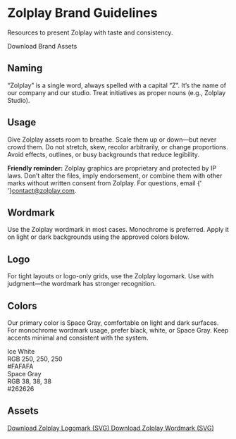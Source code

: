 
# Zolplay Brand Guidelines

Resources to present Zolplay with taste and consistency.

<div className='not-prose mt-6 mb-8'>
  <WithFrame className='inline-flex'>
    <ButtonLink href='#assets' size='lg'>Download Brand Assets</ButtonLink>
  </WithFrame>
</div>

## Naming

“Zolplay” is a single word, always spelled with a capital “Z”. It’s the name of our company and our studio. Treat initiatives as proper nouns (e.g., Zolplay Studio).

## Usage

Give Zolplay assets room to breathe. Scale them up or down—but never crowd them.
Do not stretch, skew, recolor arbitrarily, or change proportions. Avoid effects, outlines, or busy backgrounds that reduce legibility.

<aside className='not-prose mt-6 rounded-md border border-neutral-200 dark:border-neutral-800 bg-neutral-50 dark:bg-neutral-900/50 p-4 text-[13px] leading-6'>
  <b>Friendly reminder:</b> Zolplay graphics are proprietary and protected by IP laws. Don’t alter the files, imply endorsement, or combine them with other marks without written consent from Zolplay. For questions, email
  {' '}<a className='underline' href='mailto:contact@zolplay.com'>contact@zolplay.com</a>.
</aside>

## Wordmark

Use the Zolplay wordmark in most cases. Monochrome is preferred. Apply it on light or dark backgrounds using the approved colors below.

<Grid cols={1} md={2} gap={4} className='my-5'>
  <GridItem className='bg-neutral-50 text-neutral-900'>
    <LogoWordmark className='w-[82%]' />
  </GridItem>
  <GridItem className='bg-neutral-900 text-white'>
    <LogoWordmark className='w-[82%]' />
  </GridItem>
</Grid>

## Logo

For tight layouts or logo-only grids, use the Zolplay logomark. Use with judgment—the wordmark has stronger recognition.

<Grid cols={1} md={2} gap={4} className='my-5'>
  <GridItem className='bg-neutral-50'>
    <div className='w-20 h-20 text-black flex items-center justify-center'>
      <LogoHelmetFilled className='w-9 h-9' />
    </div>
  </GridItem>
  <GridItem className='bg-neutral-900'>
    <div className='w-20 h-20 text-white flex items-center justify-center'>
      <LogoHelmetFilled className='w-9 h-9' />
    </div>
  </GridItem>
</Grid>

## Colors

Our primary color is Space Gray, comfortable on light and dark surfaces. For monochrome wordmark usage, prefer black, white, or Space Gray. Keep accents minimal and consistent with the system.

<Grid cols={1} md={2} gap={4} className='my-6'>
  <GridItem className='overflow-hidden p-0 flex flex-col gap-4 w-full bg-[#FAFAFA]'>
    <div className='px-4 py-12 text-sm'>
      <span className='block text-neutral-800'>Ice White</span>
      <div className='text-neutral-500 mt-1'>RGB 250, 250, 250<br/>#FAFAFA</div>
    </div>
  </GridItem>
  <GridItem className='overflow-hidden p-0 flex flex-col gap-4 w-full bg-[#262626]'>
    <div className='px-4 py-12 text-sm'>
      <span className='block text-neutral-300'>Space Gray</span>
      <div className='text-neutral-500 mt-1'>RGB 38, 38, 38<br/>#262626</div>
    </div>
  </GridItem>
</Grid>

## Assets

<div id='assets' className='not-prose mt-2 grid gap-2'>
  <a className='text-sm underline' href='/brand/logo.svg' download>
    Download Zolplay Logomark (SVG)
  </a>
  <a className='text-sm underline' href='/brand/wordmark.svg' download>
    Download Zolplay Wordmark (SVG)
  </a>
</div>
